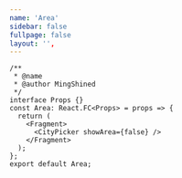 ```yaml
---
name: 'Area'
sidebar: false
fullpage: false
layout: '',
---
```


```tsx
/**
 * @name
 * @author MingShined
 */
interface Props {}
const Area: React.FC<Props> = props => {
  return (
    <Fragment>
      <CityPicker showArea={false} />
    </Fragment>
  );
};
export default Area;
```
